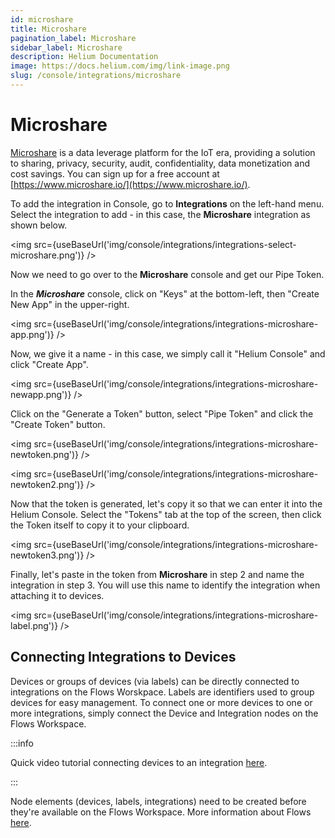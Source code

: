 ```yaml
---
id: microshare
title: Microshare
pagination_label: Microshare
sidebar_label: Microshare
description: Helium Documentation
image: https://docs.helium.com/img/link-image.png
slug: /console/integrations/microshare
---
```


# Microshare


[Microshare](https://www.microshare.io/) is a data leverage platform for the IoT era, providing a
solution to sharing, privacy, security, audit, confidentiality, data monetization and cost savings.
You can sign up for a free account at [https://www.microshare.io/](https://www.microshare.io/).

To add the integration in Console, go to **Integrations** on the left-hand menu. Select the
integration to add - in this case, the **Microshare** integration as shown below.

<img src={useBaseUrl('img/console/integrations/integrations-select-microshare.png')} />

Now we need to go over to the **Microshare** console and get our Pipe Token.

In the **_Microshare_** console, click on "Keys" at the bottom-left, then "Create New App" in the
upper-right.

<img src={useBaseUrl('img/console/integrations/integrations-microshare-app.png')} />

Now, we give it a name - in this case, we simply call it "Helium Console" and click "Create App".

<img src={useBaseUrl('img/console/integrations/integrations-microshare-newapp.png')} />

Click on the "Generate a Token" button, select "Pipe Token" and click the "Create Token" button.

<img src={useBaseUrl('img/console/integrations/integrations-microshare-newtoken.png')} />

<img src={useBaseUrl('img/console/integrations/integrations-microshare-newtoken2.png')} />

Now that the token is generated, let's copy it so that we can enter it into the Helium Console.
Select the "Tokens" tab at the top of the screen, then click the Token itself to copy it to your
clipboard.

<img src={useBaseUrl('img/console/integrations/integrations-microshare-newtoken3.png')} />

Finally, let's paste in the token from **Microshare** in step 2 and name the integration in step 3.
You will use this name to identify the integration when attaching it to devices.

<img src={useBaseUrl('img/console/integrations/integrations-microshare-label.png')} />

## Connecting Integrations to Devices

Devices or groups of devices (via labels) can be directly connected to integrations on the Flows
Worskpace. Labels are identifiers used to group devices for easy management. To connect one or more
devices to one or more integrations, simply connect the Device and Integration nodes on the Flows
Workspace.

:::info

Quick video tutorial connecting devices to an integration
[here](https://www.youtube.com/watch?v=lnERw1f7TGE).

:::

Node elements (devices, labels, integrations) need to be created before they're available on the
Flows Workspace. More information about Flows [here](/console/flows/).
